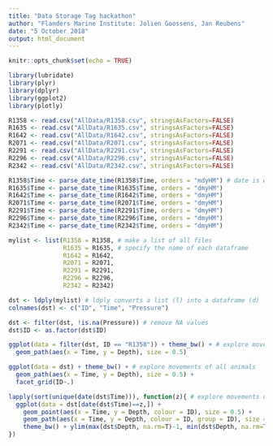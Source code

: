 ```yaml
---
title: "Data Storage Tag hackathon"
author: "Flanders Marine Institute: Jolien Goossens, Jan Reubens"
date: "5 October 2018"
output: html_document
---
```


```r
knitr::opts_chunk$set(echo = TRUE)
```


```r
library(lubridate)
library(plyr)
library(dplyr) 
library(ggplot2)
library(plotly)
```

```r
R1358 <- read.csv("AllData/R1358.csv", stringsAsFactors=FALSE)
R1635 <- read.csv("AllData/R1635.csv", stringsAsFactors=FALSE)
R1642 <- read.csv("AllData/R1642.csv", stringsAsFactors=FALSE)
R2071 <- read.csv("AllData/R2071.csv", stringsAsFactors=FALSE)
R2291 <- read.csv("AllData/R2291.csv", stringsAsFactors=FALSE)
R2296 <- read.csv("AllData/R2296.csv", stringsAsFactors=FALSE)
R2342 <- read.csv("AllData/R2342.csv", stringsAsFactors=FALSE)
```

```r
R1358$Time <- parse_date_time(R1358$Time, orders = "mdyHM") # date is written differently in this file
R1635$Time <- parse_date_time(R1635$Time, orders = "dmyHM")
R1642$Time <- parse_date_time(R1642$Time, orders = "dmyHM")
R2071$Time <- parse_date_time(R2071$Time, orders = "dmyHM")
R2291$Time <- parse_date_time(R2291$Time, orders = "dmyHM")
R2296$Time <- parse_date_time(R2296$Time, orders = "dmyHM")
R2342$Time <- parse_date_time(R2342$Time, orders = "dmyHM")
```

```r
mylist <- list(R1358 = R1358, # make a list of all files
               R1635 = R1635, # specify the name of each dataframe
               R1642 = R1642,
               R2071 = R2071,
               R2291 = R2291,
               R2296 = R2296,
               R2342 = R2342)
```

```r
dst <- ldply(mylist) # ldply converts a list (l) into a dataframe (d)
colnames(dst) <- c("ID", "Time", "Pressure")
```

```r
dst <- filter(dst, !is.na(Pressure)) # remove NA values
dst$ID <- as.factor(dst$ID)
```

```r
ggplot(data = filter(dst, ID == "R1358")) + theme_bw() + # explore movements of 1 animal
  geom_path(aes(x = Time, y = Depth), size = 0.5)
```

```r
ggplot(data = dst) + theme_bw() + # explore movements of all animals
  geom_path(aes(x = Time, y = Depth), size = 0.5) +
  facet_grid(ID~.)
```

```r
lapply(sort(unique(date(dst$Time))), function(z){ # explore movements of all animals per day
  ggplot(data = dst[date(dst$Time)==z,]) +
    geom_point(aes(x = Time, y = Depth, colour = ID), size = 0.5) +
    geom_path(aes(x = Time, y = Depth, colour = ID, group = ID), size = 0.5) +
    theme_bw() + ylim(max(dst$Depth, na.rm=T)-1, min(dst$Depth, na.rm=T)+1)
})
```

```r

```

